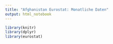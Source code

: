 ```yaml
---
title: "Afghanistan Eurostat: Monatliche Daten"
output: html_notebook
---
```





```r
library(knitr)
library(dplyr)
library(eurostat)
```


